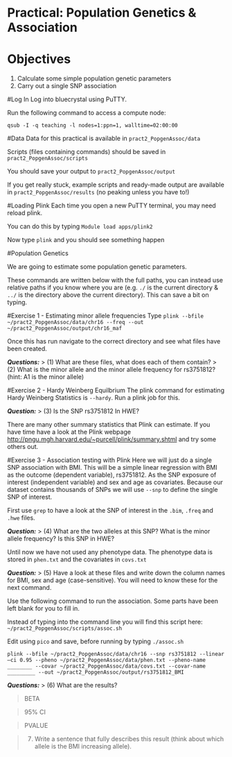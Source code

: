 # Practical: Population Genetics & Association
# Objectives
1. Calculate some simple population genetic parameters
2. Carry out a single SNP association

#Log In
Log into bluecrystal using PuTTY.

Run the following command to access a compute node:

`qsub -I -q teaching -l nodes=1:ppn=1, walltime=02:00:00`

#Data
Data for this practical is available in `pract2_PopgenAssoc/data`

Scripts (files containing commands) should be saved in `pract2_PopgenAssoc/scripts`

You should save your output to `pract2_PopgenAssoc/output`

If you get really stuck, example scripts and ready-made output are available in `pract2_PopgenAssoc/results` (no peaking unless you have to!)

#Loading Plink
Each time you open a new PuTTY terminal, you may need reload plink.

You can do this by typing `Module load apps/plink2`

Now type `plink` and you should see something happen

#Population Genetics

We are going to estimate some population genetic parameters.

These commands are written below with the full paths, you can instead use relative paths if you know where you are (e.g. `./` is the current directory & `../` is the directory above the current directory). This can save a bit on typing.


#Exercise 1 - Estimating minor allele frequencies
Type `plink --bfile ~/pract2_PopgenAssoc/data/chr16 --freq --out ~/pract2_PopgenAssoc/output/chr16_maf`

Once this has run navigate to the correct directory and see what files have been created. 


**_Questions:_**
> (1) What are these files, what does each of them contain?
> (2) What is the minor allele and the minor allele frequency for rs3751812? (hint: A1 is the minor allele)

#Exercise 2 - Hardy Weinberg Equilbrium
The plink command for estimating Hardy Weinberg Statistics is `--hardy`. Run a plink job for this.


**_Question:_**
> (3) Is the SNP rs3751812 In HWE?

There are many other summary statistics that Plink can estimate. If you have time have a look at the Plink webpage <http://pngu.mgh.harvard.edu/~purcell/plink/summary.shtml> and try some others out.

#Exercise 3 - Association testing with Plink
Here we will just do a single SNP association with BMI. This will be a simple linear regression with BMI as the outcome (dependent variable), rs3751812. As the SNP exposure of interest (independent variable) and sex and age as covariates.  Because our dataset contains thousands of SNPs we will use `--snp` to define the single SNP of interest. 

First use `grep` to have a look at the SNP of interest in the `.bim`, `.freq` and `.hwe` files.


**_Question:_**
> (4) What are the two alleles at this SNP? What is the minor allele frequency? Is this SNP in HWE?

Until now we have not used any phenotype data. The phenotype data is stored in `phen.txt` and the covariates in `covs.txt`

**_Question:_**
> (5) Have a look at these files and write down the column names for BMI, sex and age (case-sensitive). You will need to know these for the next command.

Use the following command to run the association. Some parts have been left blank for you to fill in. 

Instead of typing into the command line you will find this script here: `~/pract2_PopgenAssoc/scripts/assoc.sh` 

Edit using `pico` and save, before running by typing `./assoc.sh`

`plink --bfile ~/pract2_PopgenAssoc/data/chr16 --snp rs3751812 --linear –ci 0.95 --pheno ~/pract2_PopgenAssoc/data/phen.txt --pheno-name ________ --covar ~/pract2_PopgenAssoc/data/covs.txt --covar-name _________ --out ~/pract2_PopgenAssoc/output/rs3751812_BMI`


**_Questions:_**
> (6) What are the results?

>   BETA

>   95% CI

>   PVALUE

> (7) Write a sentence that fully describes this result (think about which allele is the BMI increasing allele).


